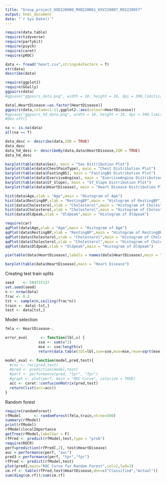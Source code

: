 ---
title: "Group_project_HXD220000_MXB220061_KXV220007_MXS220057"
output: html_document
date: "`r Sys.Date()`"
---

```{r}
require(data.table)
require(tidyverse)
require(partykit)
require(psych)
require(caret)
require(pROC)

```

```{r}

data <- fread("heart.csv",stringsAsFactors = T)
str(data)
describe(data)

```

```{r}

require(ggplot2)
require(GGally)
ggpairs(data)
#ggsave("ggpairs_data.png", width = 10, height = 10, dpi = 300,limitsize = FALSE)

```

```{r}
data[,HeartDisease:=as.factor(HeartDisease)]
ggpairs(data,column=1:11,ggplot2::aes(colour=HeartDisease))
#ggsave("ggpairs_hd_data.png", width = 10, height = 10, dpi = 300,limitsize = FALSE)
#dev.off()
```

```{r}
na <- is.na(data)
all(na == T)
```

```{r}
data_desc <- describe(data,IQR = TRUE)
data_desc
data_hd_desc <- describeBy(data,data$HeartDisease,IQR = TRUE)
data_hd_desc

```

```{r}

barplot(table(data$Sex), main = "Sex Distribution Plot")
barplot(table(data$ChestPainType), main = "Chest Distribution Plot")
barplot(table(data$FastingBS), main = "FastingBS Distribution Plot")
barplot(table(data$ExerciseAngina), main = "ExerciseAngina Distribution Plot")
barplot(table(data$ST_Slope), main = "ST_Slope Distribution Plot")
barplot(table(data$HeartDisease), main = "Heart Disease Distribution Plot")

```

```{r}

hist(data$Age,xlab = "Age",main = "Histogram of Age")
hist(data$RestingBP,xlab = "RestingBP",main = "Histogram of RestingBP")
hist(data$Cholesterol,xlab = "Cholesterol",main = "Histogram of Cholesterol")
hist(data$Cholesterol,xlab = "Cholesterol",main = "Histogram of Cholesterol")
hist(data$Oldpeak,xlab = "Oldpeak",main = "Histogram of Oldpeak")

require(car)
qqPlot(data$Age,xlab = "Age",main = "Histogram of Age")
qqPlot(data$RestingBP,xlab = "RestingBP",main = "Histogram of RestingBP")
qqPlot(data$Cholesterol,xlab = "Cholesterol",main = "Histogram of Cholesterol")
qqPlot(data$Cholesterol,xlab = "Cholesterol",main = "Histogram of Cholesterol")
qqPlot(data$Oldpeak,xlab = "Oldpeak",main = "Histogram of Oldpeak")


```

```{r}

pie(table(data$HeartDisease),labels = names(data$HeartDisease),main = "Heart Disease")

barplot(table(data$HeartDisease),main = "Heart Disease")

```

Creating test train splits

```{r}
seed    <- 504737137
set.seed(seed)
n <- nrow(data)
frac <- 0.2
tst <- sample(n,ceiling(frac*n))
train <- data[-tst,]
test <- data[tst,]

```


Model selection

```{r}
fmla <- HeartDisease~.
```

```{r}
error_eval      <- function(lbl,v) { 
               sse <- sum(v^2)
               mse <- sse/length(v)
               return(data.table(lbl=lbl,sse=sse,mse=mse,rmse=sqrt(mse))) }

model_eval <- function(model,pred,test){
  #roc <- roc(pred,test)
  #pred <- prediction(model,test)
  #perf <- performance(pred, "tpr", "fpr")
  #graph <- plot(perf, main = "ROC Curve", colorize = TRUE)
  acc <- caret::confusionMatrix(pred,test)
  return(list(acc=acc))
}
```

Random forest 

```{r}
require(randomForest)
rfModel      <- randomForest(fmla,train,ntree=500)
summary(rfModel)
print(rfModel)
rfModel$localImportance
getTree(rfModel,labelVar = F)
rfPred <- predict(rfModel,test,type = "prob")
require(ROCR)
perf=prediction(rfPred[,2], test$HeartDisease)
auc = performance(perf, "auc")
pred3 = performance(perf, "tpr","fpr") 
rfPred <- predict(rfModel,test)
plot(pred3,main="ROC Curve for Random Forest",col=2,lwd=2)
cm.rf <- table(rfPred,test$HeartDisease,dnn=c("Classified","Actual"))
sum(diag(cm.rf))/sum(cm.rf)
```